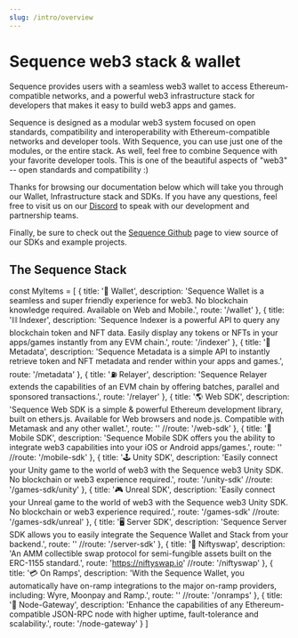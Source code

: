 ```yaml
---
slug: /intro/overview
---
```


# Sequence web3 stack & wallet

Sequence provides users with a seamless web3 wallet to access Ethereum-compatible networks, and a powerful web3 infrastructure stack
for developers that makes it easy to build web3 apps and games.

Sequence is designed as a modular web3 system focused on open standards, compatibility and interoperability with Ethereum-compatible networks
and developer tools. With Sequence, you can use just one of the modules, or the entire stack. As well, feel free to combine
Sequence with your favorite developer tools. This is one of the beautiful aspects of "web3" -- open standards and
compatibility :)

Thanks for browsing our documentation below which will take you through our Wallet, Infrastructure stack and SDKs. If you have
any questions, feel free to visit us on our [Discord](https://discord.gg/sequence) to speak with our development and partnership teams.

Finally, be sure to check out the [Sequence Github](https://github.com/0xsequence) page to view source of our SDKs and example projects.


## The Sequence Stack

const MyItems = [
  {
    title: '👤 Wallet',
    description: 'Sequence Wallet is a seamless and super friendly experience for web3. No blockchain knowledge required. Available on Web and Mobile.',
    route: '/wallet'
  },
  {
    title: '⛓️ Indexer',
    description: 'Sequence Indexer is a powerful API to query any blockchain token and NFT data. Easily display any tokens or NFTs in your apps/games instantly from any EVM chain.',
    route: '/indexer'
  },
  {
    title: '🦄 Metadata',
    description: 'Sequence Metadata is a simple API to instantly retrieve token and NFT metadata and render within your apps and games.',
    route: '/metadata'
  },
  {
    title: '⛽ Relayer',
    description: 'Sequence Relayer extends the capabilities of an EVM chain by offering batches, parallel and sponsored transactions.',
    route: '/relayer'
  },
  {
    title: '🌎 Web SDK',
    description: 'Sequence Web SDK is a simple & powerful Ethereum development library, built on ethers.js. Available for Web browsers and node.js. Compatible with Metamask and any other wallet.',
    route: ''
    //route: '/web-sdk'
  },
  {
    title: '📱 Mobile SDK',
    description: 'Sequence Mobile SDK offers you the ability to integrate web3 capabilities into your iOS or Android apps/games.',
    route: ''
    //route: '/mobile-sdk'
  },
  {
    title: '🕹 Unity SDK',
    description: 'Easily connect your Unity game to the world of web3 with the Sequence web3 Unity SDK. No blockchain or web3 experience required.',
    route: '/unity-sdk'
    //route: '/games-sdk/unity'
  },
  {
    title: '🎮 Unreal SDK',
    description: 'Easily connect your Unreal game to the world of web3 with the Sequence web3 Unity SDK. No blockchain or web3 experience required.',
    route: '/games-sdk'
    //route: '/games-sdk/unreal'
  },
  {
    title: '🖥 Server SDK',
    description: 'Sequence Server SDK allows you to easily integrate the Sequence Wallet and Stack from your backend.',
    route: ''
    //route: '/server-sdk'
  },
  {
    title: '🌠 Niftyswap',
    description: 'An AMM collectible swap protocol for semi-fungible assets built on the ERC-1155 standard.',
    route: 'https://niftyswap.io'
    //route: '/niftyswap'
  },
  {
    title: '💳 On Ramps',
    description: 'With the Sequence Wallet, you automatically have on-ramp integrations to the major on-ramp providers, including: Wyre, Moonpay and Ramp.',
    route: ''
    //route: '/onramps'
  },
  {
    title: '🌉 Node-Gateway',
    description: 'Enhance the capabilities of any Ethereum-compatible JSON-RPC node with higher uptime, fault-tolerance and scalability.',
    route: '/node-gateway'
  }
]

<Cards cards={MyItems} />
